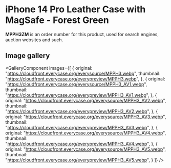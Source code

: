 
# iPhone 14 Pro Leather Case with MagSafe - Forest Green

<Callout type='info' emoji='👉🏻'>**MPPH3ZM** is an order number for this product, used for search engines, auction websites and such.</Callout>

## Image gallery

<GalleryComponent
    images={[
      {
        original: "https://cloudfront.everycase.org/everysource/MPPH3.webp",
        thumbnail: "https://cloudfront.everycase.org/everypreview/MPPH3.webp",
      },
      {
        original: "https://cloudfront.everycase.org/everysource/MPPH3_AV1.webp",
        thumbnail: "https://cloudfront.everycase.org/everypreview/MPPH3_AV1.webp",
      },
      {
        original: "https://cloudfront.everycase.org/everysource/MPPH3_AV2.webp",
        thumbnail: "https://cloudfront.everycase.org/everypreview/MPPH3_AV2.webp",
      },
      {
        original: "https://cloudfront.everycase.org/everysource/MPPH3_AV3.webp",
        thumbnail: "https://cloudfront.everycase.org/everypreview/MPPH3_AV3.webp",
      },
      {
        original: "https://cloudfront.everycase.org/everysource/MPPH3_AV4.webp",
        thumbnail: "https://cloudfront.everycase.org/everypreview/MPPH3_AV4.webp",
      },
      {
        original: "https://cloudfront.everycase.org/everysource/MPPH3_AV5.webp",
        thumbnail: "https://cloudfront.everycase.org/everypreview/MPPH3_AV5.webp",
      }
    ]}
  />
